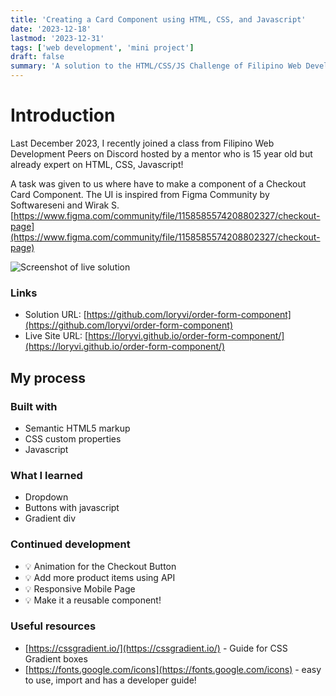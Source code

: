 ```yaml
---
title: 'Creating a Card Component using HTML, CSS, and Javascript'
date: '2023-12-18'
lastmod: '2023-12-31'
tags: ['web development', 'mini project']
draft: false
summary: 'A solution to the HTML/CSS/JS Challenge of Filipino Web Development Peers.'
---
```


# Introduction

Last December 2023, I recently joined a class from Filipino Web Development Peers on Discord hosted by a mentor who is 15 year old but already expert on HTML, CSS, Javascript!

A task was given to us where have to make a component of a Checkout Card Component.
The UI is inspired from Figma Community by Softwareseni and Wirak S. [https://www.figma.com/community/file/1158585574208802327/checkout-page](https://www.figma.com/community/file/1158585574208802327/checkout-page)

![Screenshot of live solution](https://raw.githubusercontent.com/loryvi/order-form-component/master/assets/screenshot.png)

### Links

- Solution URL: [https://github.com/loryvi/order-form-component](https://github.com/loryvi/order-form-component)
- Live Site URL: [https://loryvi.github.io/order-form-component/](https://loryvi.github.io/order-form-component/)

## My process

### Built with

- Semantic HTML5 markup
- CSS custom properties
- Javascript

### What I learned

- Dropdown
- Buttons with javascript
- Gradient div

### Continued development

- :bulb: Animation for the Checkout Button
- :bulb: Add more product items using API
- :bulb: Responsive Mobile Page
- :bulb: Make it a reusable component!

### Useful resources

- [https://cssgradient.io/](https://cssgradient.io/) - Guide for CSS Gradient boxes
- [https://fonts.google.com/icons](https://fonts.google.com/icons) - easy to use, import and has a developer guide!
